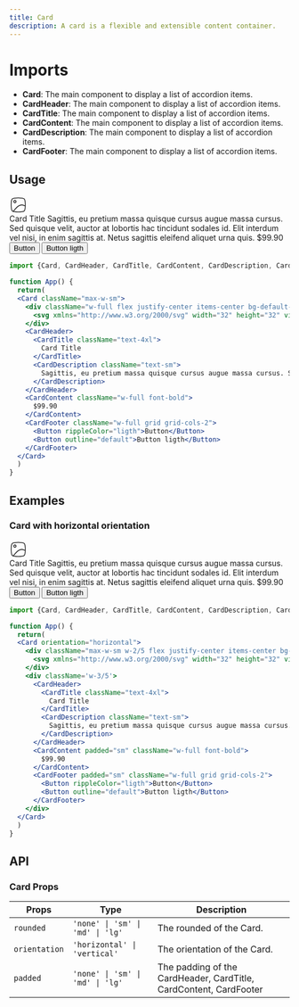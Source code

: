 ```yaml
---
title: Card
description: A card is a flexible and extensible content container.
---
```


# Imports

- **Card**: The main component to display a list of accordion items.
- **CardHeader**: The main component to display a list of accordion items.
- **CardTitle**: The main component to display a list of accordion items.
- **CardContent**: The main component to display a list of accordion items.
- **CardDescription**: The main component to display a list of accordion items.
- **CardFooter**: The main component to display a list of accordion items.

## Usage

<Card className="max-w-sm">
  <div className="w-full flex justify-center items-center bg-default-50 rounded-t-lg h-60">
   <svg xmlns="http://www.w3.org/2000/svg" width="32" height="32" viewBox="0 0 24 24"><g fill="none" stroke="currentColor" strokeLinecap="round" strokeLinejoin="round" strokeWidth="1.5" color="currentColor"><circle cx="7.5" cy="7.5" r="1.5"/><path d="M2.5 12c0-4.478 0-6.718 1.391-8.109S7.521 2.5 12 2.5c4.478 0 6.718 0 8.109 1.391S21.5 7.521 21.5 12c0 4.478 0 6.718-1.391 8.109S16.479 21.5 12 21.5c-4.478 0-6.718 0-8.109-1.391S2.5 16.479 2.5 12"/><path d="M5 21c4.372-5.225 9.274-12.116 16.498-7.458"/></g></svg>
  </div>
  <CardHeader>
    <CardTitle className="[&>p]:m-0 p-0 m-0 !text-4xl">
      Card Title
    </CardTitle>
    <CardDescription className="p-0 [&>p]:m-0 !text-sm">
      Sagittis, eu pretium massa quisque cursus augue massa cursus. Sed quisque velit, auctor at lobortis hac tincidunt sodales id. Elit interdum vel nisi, in enim sagittis at. Netus sagittis eleifend aliquet urna quis.
    </CardDescription>
  </CardHeader>
  <CardContent  className="[&>p]:m-0 p-0 m-0 w-full px-3 font-bold">
    $99.90
  </CardContent>
  <CardFooter padded="sm" className="w-full grid grid-cols-2">
    <Button rippleColor="ligth">Button</Button>
    <Button outline="default">Button ligth</Button>
  </CardFooter>
</Card>

```jsx
import {Card, CardHeader, CardTitle, CardContent, CardDescription, CardFooter} from '@openlite/ui'

function App() {
  return(
  <Card className="max-w-sm">
    <div className="w-full flex justify-center items-center bg-default-50 rounded-t-lg h-60">
      <svg xmlns="http://www.w3.org/2000/svg" width="32" height="32" viewBox="0 0 24 24"><g fill="none" stroke="currentColor" strokeLinecap="round" strokeLinejoin="round" strokeWidth="1.5" color="currentColor"><circle cx="7.5" cy="7.5" r="1.5"/><path d="M2.5 12c0-4.478 0-6.718 1.391-8.109S7.521 2.5 12 2.5c4.478 0 6.718 0 8.109 1.391S21.5 7.521 21.5 12c0 4.478 0 6.718-1.391 8.109S16.479 21.5 12 21.5c-4.478 0-6.718 0-8.109-1.391S2.5 16.479 2.5 12"/><path d="M5 21c4.372-5.225 9.274-12.116 16.498-7.458"/></g></svg>
    </div>
    <CardHeader>
      <CardTitle className="text-4xl">
        Card Title
      </CardTitle>
      <CardDescription className="text-sm">
        Sagittis, eu pretium massa quisque cursus augue massa cursus. Sed quisque velit, auctor at lobortis hac tincidunt sodales id. Elit interdum vel nisi, in enim sagittis at. Netus sagittis eleifend aliquet urna quis.
      </CardDescription>
    </CardHeader>
    <CardContent className="w-full font-bold">
      $99.90
    </CardContent>
    <CardFooter className="w-full grid grid-cols-2">
      <Button rippleColor="ligth">Button</Button>
      <Button outline="default">Button ligth</Button>
    </CardFooter>
  </Card>
  )
}
```

## Examples

### Card with horizontal orientation

<Card orientation="horizontal">
  <div className="max-w-sm w-2/5 flex justify-center items-center bg-default-50 rounded-l-lg h-64">
   <svg xmlns="http://www.w3.org/2000/svg" width="32" height="32" viewBox="0 0 24 24"><g fill="none" stroke="currentColor" strokeLinecap="round" strokeLinejoin="round" strokeWidth="1.5" color="currentColor"><circle cx="7.5" cy="7.5" r="1.5"/><path d="M2.5 12c0-4.478 0-6.718 1.391-8.109S7.521 2.5 12 2.5c4.478 0 6.718 0 8.109 1.391S21.5 7.521 21.5 12c0 4.478 0 6.718-1.391 8.109S16.479 21.5 12 21.5c-4.478 0-6.718 0-8.109-1.391S2.5 16.479 2.5 12"/><path d="M5 21c4.372-5.225 9.274-12.116 16.498-7.458"/></g></svg>
  </div>
  <div className='w-3/5'>
    <CardHeader>
    <CardTitle className="[&>p]:m-0 p-0 m-0 !text-4xl">
      Card Title
    </CardTitle>
    <CardDescription className="p-0 [&>p]:m-0 !text-sm">
      Sagittis, eu pretium massa quisque cursus augue massa cursus. Sed quisque velit, auctor at lobortis hac tincidunt sodales id. Elit interdum vel nisi, in enim sagittis at. Netus sagittis eleifend aliquet urna quis.
    </CardDescription>
  </CardHeader>
  <CardContent  className="[&>p]:m-0 p-0 m-0 px-3 font-bold">
    $99.90
  </CardContent>
  <CardFooter padded="sm" className="w-full grid grid-cols-2">
    <Button rippleColor="ligth">Button</Button>
    <Button outline="default">Button ligth</Button>
  </CardFooter>
  </div>
</Card>

```jsx
import {Card, CardHeader, CardTitle, CardContent, CardDescription, CardFooter} from '@openlite/ui'

function App() {
  return(
  <Card orientation="horizontal">
    <div className="max-w-sm w-2/5 flex justify-center items-center bg-default-50 rounded-l-lg h-64">
      <svg xmlns="http://www.w3.org/2000/svg" width="32" height="32" viewBox="0 0 24 24"><g fill="none" stroke="currentColor" strokeLinecap="round" strokeLinejoin="round" strokeWidth="1.5" color="currentColor"><circle cx="7.5" cy="7.5" r="1.5"/><path d="M2.5 12c0-4.478 0-6.718 1.391-8.109S7.521 2.5 12 2.5c4.478 0 6.718 0 8.109 1.391S21.5 7.521 21.5 12c0 4.478 0 6.718-1.391 8.109S16.479 21.5 12 21.5c-4.478 0-6.718 0-8.109-1.391S2.5 16.479 2.5 12"/><path d="M5 21c4.372-5.225 9.274-12.116 16.498-7.458"/></g></svg>
    </div>
    <div className='w-3/5'>
      <CardHeader>
        <CardTitle className="text-4xl">
          Card Title
        </CardTitle>
        <CardDescription className="text-sm">
          Sagittis, eu pretium massa quisque cursus augue massa cursus. Sed quisque velit, auctor at lobortis hac tincidunt sodales id. Elit interdum vel nisi, in enim sagittis at. Netus sagittis eleifend aliquet urna quis.
        </CardDescription>
      </CardHeader>
      <CardContent padded="sm" className="w-full font-bold">
        $99.90
      </CardContent>
      <CardFooter padded="sm" className="w-full grid grid-cols-2">
        <Button rippleColor="ligth">Button</Button>
        <Button outline="default">Button ligth</Button>
      </CardFooter>
    </div>
  </Card>
  )
}
```

## API

### Card Props

| Props | Type | Description |
| --- | --- | --- |
| `rounded` | `'none' \| 'sm' \| 'md' \| 'lg'` | The rounded of the Card. |
| `orientation` | `'horizontal' \| 'vertical'` | The orientation of the Card. |
| `padded` | `'none' \| 'sm' \| 'md' \| 'lg'` | The padding of the CardHeader, CardTitle, CardContent, CardFooter |
